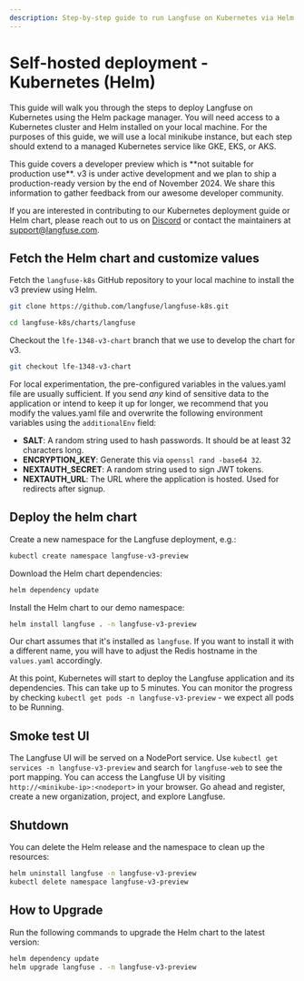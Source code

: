 ```yaml
---
description: Step-by-step guide to run Langfuse on Kubernetes via Helm.
---
```


# Self-hosted deployment - Kubernetes (Helm)

This guide will walk you through the steps to deploy Langfuse on Kubernetes using the Helm package manager.
You will need access to a Kubernetes cluster and Helm installed on your local machine.
For the purposes of this guide, we will use a local minikube instance, but each step should extend to a managed Kubernetes service like GKE, EKS, or AKS.

<Callout type="warning">
  This guide covers a developer preview which is **not suitable for production use**.
  v3 is under active development and we plan to ship a production-ready version by the end of November 2024.
  We share this information to gather feedback from our awesome developer community.

  If you are interested in contributing to our Kubernetes deployment guide or Helm chart, please reach out to us on [Discord](/discord) or contact the maintainers at support@langfuse.com.
</Callout>

## Fetch the Helm chart and customize values

Fetch the `langfuse-k8s` GitHub repository to your local machine to install the v3 preview using Helm.
```bash
git clone https://github.com/langfuse/langfuse-k8s.git

cd langfuse-k8s/charts/langfuse
```

Checkout the `lfe-1348-v3-chart` branch that we use to develop the chart for v3.
```bash
git checkout lfe-1348-v3-chart
```

For local experimentation, the pre-configured variables in the values.yaml file are usually sufficient.
If you send _any_ kind of sensitive data to the application or intend to keep it up for longer, we recommend that
you modify the values.yaml file and overwrite the following environment variables using the `additionalEnv` field:

- **SALT**: A random string used to hash passwords. It should be at least 32 characters long.
- **ENCRYPTION_KEY**: Generate this via `openssl rand -base64 32`.
- **NEXTAUTH_SECRET**: A random string used to sign JWT tokens.
- **NEXTAUTH_URL**: The URL where the application is hosted. Used for redirects after signup.

## Deploy the helm chart

Create a new namespace for the Langfuse deployment, e.g.:
```bash
kubectl create namespace langfuse-v3-preview
```

Download the Helm chart dependencies:
```bash
helm dependency update
```

Install the Helm chart to our demo namespace:
```bash
helm install langfuse . -n langfuse-v3-preview
```
Our chart assumes that it's installed as `langfuse`.
If you want to install it with a different name, you will have to adjust the Redis hostname in the `values.yaml` accordingly.

At this point, Kubernetes will start to deploy the Langfuse application and its dependencies.
This can take up to 5 minutes.
You can monitor the progress by checking `kubectl get pods -n langfuse-v3-preview` - we expect all pods to be Running.

## Smoke test UI

The Langfuse UI will be served on a NodePort service.
Use `kubectl get services -n langfuse-v3-preview` and search for `langfuse-web` to see the port mapping.
You can access the Langfuse UI by visiting `http://<minikube-ip>:<nodeport>` in your browser.
Go ahead and register, create a new organization, project, and explore Langfuse.

## Shutdown

You can delete the Helm release and the namespace to clean up the resources:
```bash
helm uninstall langfuse -n langfuse-v3-preview
kubectl delete namespace langfuse-v3-preview
```

## How to Upgrade

Run the following commands to upgrade the Helm chart to the latest version:
```bash
helm dependency update
helm upgrade langfuse . -n langfuse-v3-preview
```
